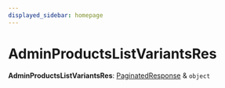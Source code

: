 ```yaml
---
displayed_sidebar: homepage
---
```



# AdminProductsListVariantsRes

 **AdminProductsListVariantsRes**: [PaginatedResponse](../interfaces/medusa.PaginatedResponse.mdx) & `object`
